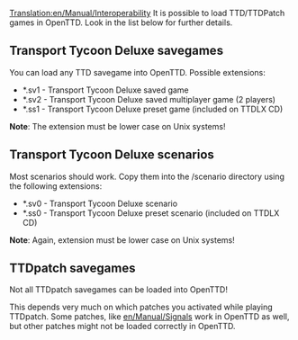 [[Translation:en/Manual/Interoperability]]
It is possible to load TTD/TTDPatch games in OpenTTD. Look in the list below for further details.

==Transport Tycoon Deluxe savegames==
You can load any TTD savegame into OpenTTD. Possible extensions:
* *.sv1 - Transport Tycoon Deluxe saved game
* *.sv2 - Transport Tycoon Deluxe saved multiplayer game (2 players)
* *.ss1 - Transport Tycoon Deluxe preset game (included on TTDLX CD)
'''Note''': The extension must be lower case on Unix systems!

==Transport Tycoon Deluxe scenarios==
Most scenarios should work. Copy them into the /scenario directory using the following extensions:
* *.sv0 - Transport Tycoon Deluxe scenario
* *.ss0 - Transport Tycoon Deluxe preset scenario (included on TTDLX CD)
'''Note''': Again, extension must be lower case on Unix systems!

==TTDpatch savegames==
<warning>Not all TTDpatch savegames can be loaded into OpenTTD!</warning> This depends very much on which patches you activated while playing TTDpatch. Some patches, like [[en/Manual/Signals]] work in OpenTTD as well, but other patches might not be loaded correctly in OpenTTD.